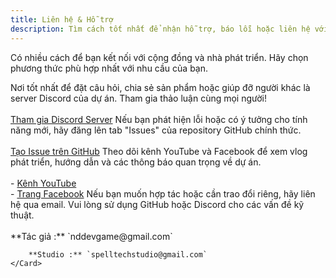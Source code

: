 ```yaml
---
title: Liên hệ & Hỗ trợ
description: Tìm cách tốt nhất để nhận hỗ trợ, báo lỗi hoặc liên hệ với tác giả.
---
```



Có nhiều cách để bạn kết nối với cộng đồng và nhà phát triển. Hãy chọn phương thức phù hợp nhất với nhu cầu của bạn.

<CardGrid stagger>
    <Card title="Cộng đồng & Hỗ trợ chung" icon="discord">
        Nơi tốt nhất để đặt câu hỏi, chia sẻ sản phẩm hoặc giúp đỡ người khác là server Discord của dự án. Tham gia thảo luận cùng mọi người!
        <br /><br />
        <a href="https://discord.gg/FDgPx6rJVc" target="_blank">Tham gia Discord Server</a>
    </Card>
    <Card title="Báo lỗi & Đề xuất tính năng" icon="bug">
        Nếu bạn phát hiện lỗi hoặc có ý tưởng cho tính năng mới, hãy đăng lên tab "Issues" của repository GitHub chính thức.
        <br /><br />
        <a href="https://github.com/NDDEVVlog/ND_BehaviorTree/issues" target="_blank">Tạo Issue trên GitHub</a>
    </Card>
    <Card title="Cập nhật & Tin tức" icon="youtube">
        Theo dõi kênh YouTube và Facebook để xem vlog phát triển, hướng dẫn và các thông báo quan trọng về dự án.
        <br /><br />
        - <a href="https://www.youtube.com/@nddevgame?sub_confirmation=1" target="_blank">Kênh YouTube</a>
        <br />
        - <a href="https://www.facebook.com/profile.php?id=100090693452227" target="_blank">Trang Facebook</a>
    </Card>
    <Card title="Liên hệ trực tiếp" icon="email">
        Nếu bạn muốn hợp tác hoặc cần trao đổi riêng, hãy liên hệ qua email. Vui lòng sử dụng GitHub hoặc Discord cho các vấn đề kỹ thuật.
        <br /><br />
        **Tác giả :** `nddevgame@gmail.com`

        **Studio :** `spelltechstudio@gmail.com`
    </Card>
</CardGrid>
